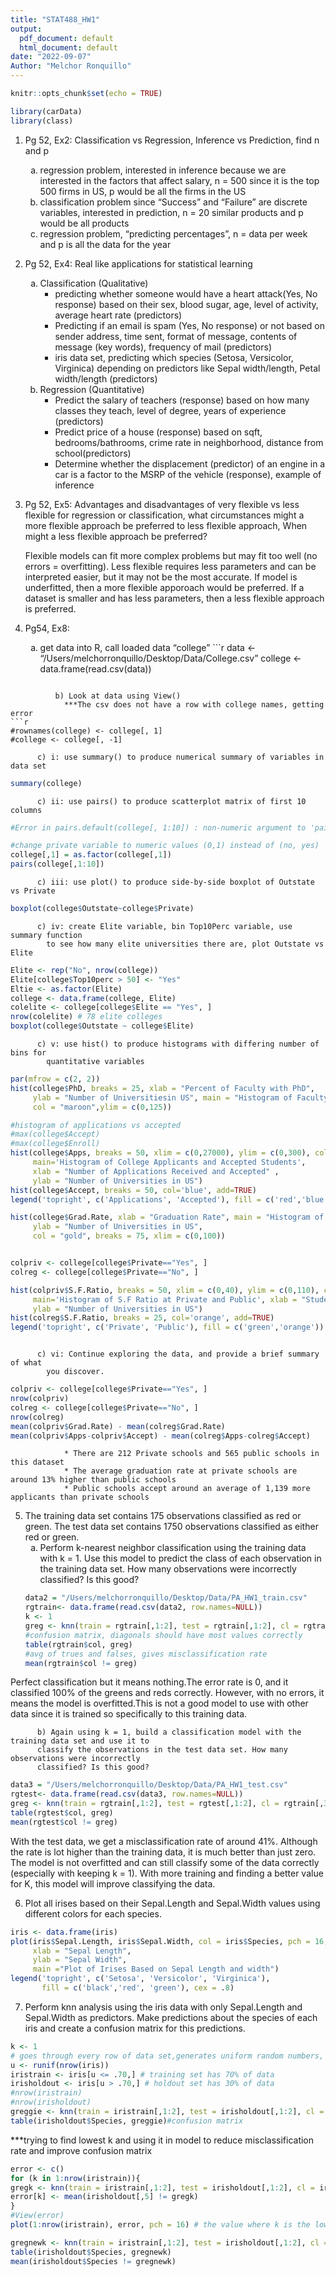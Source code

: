```yaml
---
title: "STAT488_HW1"
output:
  pdf_document: default
  html_document: default
date: "2022-09-07"
Author: "Melchor Ronquillo"
---
```


```r
knitr::opts_chunk$set(echo = TRUE)
```
```r
library(carData)
library(class)

```
1) Pg 52, Ex2: Classification vs Regression, Inference vs Prediction, find n and p
    a) regression problem, interested in inference because we are interested in the factors that affect salary, n = 500 since it is the top 500 firms in US, p would be all the firms in the US
    b) classification problem since "Success" and "Failure" are discrete variables, interested in prediction, n = 20 similar products and p would be all products
    c) regression problem, "predicting percentages", n = data per week and p is all the data for the year



2) Pg 52, Ex4: Real like applications for statistical learning
    a) Classification (Qualitative)
        * predicting whether someone would have a heart attack(Yes, No response) based on their sex, blood sugar, age, level of activity, average heart rate (predictors)
        * Predicting if an email is spam (Yes, No response) or not based on sender address, time sent, format of message, contents of message (key words), frequency of mail (predictors)
        * iris data set, predicting which species (Setosa, Versicolor, Virginica) depending on predictors like Sepal width/length, Petal width/length (predictors)
    b) Regression (Quantitative)
        * Predict the salary of teachers (response) based on how many classes they teach, level of degree, years of experience (predictors)
        * Predict price of a house (response) based on sqft, bedrooms/bathrooms, crime rate in neighborhood, distance from school(predictors) 
        * Determine whether the displacement (predictor) of an engine in a car is a factor to the MSRP of the vehicle (response), example of inference



3) Pg 52, Ex5: Advantages and disadvantages of very flexible vs less flexible for regression or classification, what circumstances might a more flexible approach be preferred to less flexible approach, When might a less flexible approach be preferred?

    Flexible models can fit more complex problems but may fit too well (no errors = overfitting). Less flexible requires less parameters and can be interpreted easier, but it may not be the most accurate. If model is underfitted, then a more flexible apporoach would be preferred. If a dataset is smaller and has less parameters, then a less flexible approach is preferred.



4) Pg54, Ex8:
    a) get data into R, call loaded data "college"
```r
data <- "/Users/melchorronquillo/Desktop/Data/College.csv"
college <- data.frame(read.csv(data))

```

          b) Look at data using View() 
            ***The csv does not have a row with college names, getting error
```r
#rownames(college) <- college[, 1]
#college <- college[, -1]
```

          c) i: use summary() to produce numerical summary of variables in data set
```r
summary(college) 
```

          c) ii: use pairs() to produce scatterplot matrix of first 10 columns
```r
#Error in pairs.default(college[, 1:10]) : non-numeric argument to 'pairs'

#change private variable to numeric values (0,1) instead of (no, yes)
college[,1] = as.factor(college[,1]) 
pairs(college[,1:10])
```

          c) iii: use plot() to produce side-by-side boxplot of Outstate vs Private
```r
boxplot(college$Outstate~college$Private)
```

          c) iv: create Elite variable, bin Top10Perc variable, use summary function 
            to see how many elite universities there are, plot Outstate vs Elite
```r
Elite <- rep("No", nrow(college))
Elite[college$Top10perc > 50] <- "Yes"
Eltie <- as.factor(Elite)
college <- data.frame(college, Elite)
colelite <- college[college$Elite == "Yes", ]
nrow(colelite) # 78 elite colleges
boxplot(college$Outstate ~ college$Elite)
```

          c) v: use hist() to produce histograms with differing number of bins for 
            quantitative variables
```r
par(mfrow = c(2, 2))
hist(college$PhD, breaks = 25, xlab = "Percent of Faculty with PhD", 
     ylab = "Number of Universitiesin US", main = "Histogram of Faculty with PhD's",
     col = "maroon",ylim = c(0,125))

#histogram of applications vs accepted
#max(college$Accept)
#max(college$Enroll)
hist(college$Apps, breaks = 50, xlim = c(0,27000), ylim = c(0,300), col='red', 
     main='Histogram of College Applicants and Accepted Students', 
     xlab = "Number of Applications Received and Accepted" , 
     ylab = "Number of Universities in US")
hist(college$Accept, breaks = 50, col='blue', add=TRUE)
legend('topright', c('Applications', 'Accepted'), fill = c('red','blue'))

hist(college$Grad.Rate, xlab = "Graduation Rate", main = "Histogram of Graduation Rate", 
     ylab = "Number of Universities in US",
     col = "gold", breaks = 75, xlim = c(0,100))


colpriv <- college[college$Private=="Yes", ]
colreg <- college[college$Private=="No", ]

hist(colpriv$S.F.Ratio, breaks = 50, xlim = c(0,40), ylim = c(0,110), col='green', 
     main='Histogram of S.F Ratio at Private and Public', xlab = "Student/Faculty Ratio", 
     ylab = "Number of Universities in US")
hist(colreg$S.F.Ratio, breaks = 25, col='orange', add=TRUE)
legend('topright', c('Private', 'Public'), fill = c('green','orange'))



```

          c) vi: Continue exploring the data, and provide a brief summary of what 
            you discover.
```r

colpriv <- college[college$Private=="Yes", ]
nrow(colpriv)
colreg <- college[college$Private=="No", ]
nrow(colreg)
mean(colpriv$Grad.Rate) - mean(colreg$Grad.Rate)
mean(colpriv$Apps-colpriv$Accept) - mean(colreg$Apps-colreg$Accept)

```
                * There are 212 Private schools and 565 public schools in this dataset
                * The average graduation rate at private schools are around 13% higher than public schools
                * Public schools accept around an average of 1,139 more applicants than private schools 



5) The training data set contains 175 observations classified as red or green. The test data set contains 1750 observations classified as either red or green.
    a) Perform k-nearest neighbor classification using the training data with k = 1. Use this model to predict the class of each observation in the training data set. How many observations were incorrectly classified? Is this good?
```r
data2 = "/Users/melchorronquillo/Desktop/Data/PA_HW1_train.csv"
rgtrain<- data.frame(read.csv(data2, row.names=NULL))
k <- 1
greg <- knn(train = rgtrain[,1:2], test = rgtrain[,1:2], cl = rgtrain[,3], k = k)
#confusion matrix, diagonals should have most values correctly
table(rgtrain$col, greg) 
#avg of trues and falses, gives misclassification rate
mean(rgtrain$col != greg) 
```

| Perfect classification but it means nothing.The error rate is 0, and it classified 100% of the greens and reds correctly. However, with no errors, it means the model is overfitted.This is not a good model to use with other data since it is trained so specifically to this training data. 

          b) Again using k = 1, build a classification model with the training data set and use it to 
          classify the observations in the test data set. How many observations were incorrectly 
          classified? Is this good?
```r
data3 = "/Users/melchorronquillo/Desktop/Data/PA_HW1_test.csv"
rgtest<- data.frame(read.csv(data3, row.names=NULL))
greg <- knn(train = rgtrain[,1:2], test = rgtest[,1:2], cl = rgtrain[,3], k = k)
table(rgtest$col, greg)
mean(rgtest$col != greg)
```

| With the test data, we get a misclassification rate of around 41%. Although the rate is lot higher than the training data, it is much  better than just zero. The model is not overfitted and can still classify some of the data correctly (especially with keeping k = 1). With more training and finding a better value for K, this model will improve classifying the data. 


6) Plot all irises based on their Sepal.Length and Sepal.Width values using different colors for each species.
```r
iris <- data.frame(iris)
plot(iris$Sepal.Length, iris$Sepal.Width, col = iris$Species, pch = 16,
     xlab = "Sepal Length",
     ylab = "Sepal Width",
     main ="Plot of Irises Based on Sepal Length and width")
legend('topright', c('Setosa', 'Versicolor', 'Virginica'), 
       fill = c('black','red', 'green'), cex = .8)

```


7) Perform knn analysis using the iris data with only Sepal.Length and Sepal.Width as predictors. Make predictions about the species of each iris and create a confusion matrix for this predictions.
```r
k <- 1
# goes through every row of data set,generates uniform random numbers, scramble our data 
u <- runif(nrow(iris))
iristrain <- iris[u <= .70,] # training set has 70% of data
irisholdout <- iris[u > .70,] # holdout set has 30% of data
#nrow(iristrain)
#nrow(irisholdout)
greggie <- knn(train = iristrain[,1:2], test = irisholdout[,1:2], cl = iristrain[,5], k = k)
table(irisholdout$Species, greggie)#confusion matrix
```



***trying to find lowest k and using it in model to reduce misclassification rate and improve confusion matrix
```r
error <- c()
for (k in 1:nrow(iristrain)){
gregk <- knn(train = iristrain[,1:2], test = irisholdout[,1:2], cl = iristrain[,5], k = k)
error[k] <- mean(irisholdout[,5] != gregk)
}
#View(error)
plot(1:nrow(iristrain), error, pch = 16) # the value where k is the lowest is 20

gregnewk <- knn(train = iristrain[,1:2], test = irisholdout[,1:2], cl = iristrain[,5], k = 37)
table(irisholdout$Species, gregnewk) 
mean(irisholdout$Species != gregnewk)
```